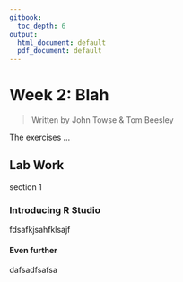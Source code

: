 ```yaml
---
gitbook: 
  toc_depth: 6
output:
  html_document: default
  pdf_document: default
---
```

# Week 2: Blah

> Written by John Towse & Tom Beesley

The exercises ...

## Lab Work

section 1

### Introducing R Studio

fdsafkjsahfklsajf

#### Even further

dafsadfsafsa
